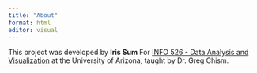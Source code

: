 ```yaml
---
title: "About"
format: html
editor: visual
---
```


This project was developed by **Iris Sum** For [INFO 526 - Data Analysis and Visualization](https://datavizaz.org/) at the University of Arizona, taught by Dr. Greg Chism.
